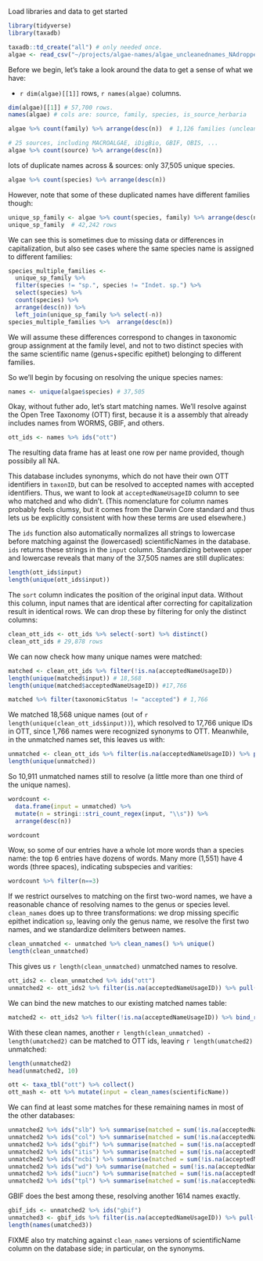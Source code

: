 
Load libraries and data to get started

```r
library(tidyverse)
library(taxadb)
```

```r
taxadb::td_create("all") # only needed once.
algae <- read_csv("~/projects/algae-names/algae_uncleanednames_NAdropped.csv")
```

Before we begin, let's take a look around the data to get a sense of what we have:


- `r dim(algae)[[1]]` rows, `r names(algae)` columns.

```r
dim(algae)[[1]] # 57,700 rows. 
names(algae) # cols are: source, family, species, is_source_herbaria
```

```r
algae %>% count(family) %>% arrange(desc(n))  # 1,126 families (uncleaned)
```

```r
# 25 sources, including MACROALGAE, iDigBio, GBIF, OBIS, ...
algae %>% count(source) %>% arrange(desc(n))
```

lots of duplicate names across & sources: only 37,505 unique species.

```r
algae %>% count(species) %>% arrange(desc(n))
```

However, note that some of these duplicated names have different families though:

```r
unique_sp_family <- algae %>% count(species, family) %>% arrange(desc(n))
unique_sp_family  # 42,242 rows
```

We can see this is sometimes due to missing data or differences in capitalization, but also see cases where the same species name is assigned to different families:  

```r
species_multiple_families <- 
  unique_sp_family %>% 
  filter(species != "sp.", species != "Indet. sp.") %>%
  select(species) %>% 
  count(species) %>% 
  arrange(desc(n)) %>%
  left_join(unique_sp_family %>% select(-n))
species_multiple_families %>%  arrange(desc(n))
```

We will assume these differences correspond to changes in taxonomic group assignment at the family level, and not to two distinct species with the same scientific name (genus+specific epithet) belonging to different families.  

So we'll begin by focusing on resolving the unique species names:

```r
names <- unique(algae$species) # 37,505
```

Okay, without futher ado, let's start matching names.  We'll resolve against the Open Tree Taxonomy (OTT) first, because it is a assembly that already includes names from WORMS, GBIF, and others.  

```r
ott_ids <- names %>% ids("ott")
```

The resulting data frame has at least one row per name provided, though possibily all NA.  

This database includes synonyms, which do not have their own OTT identifiers in `taxonID`, but can be resolved to accepted names with accepted identifiers.  Thus, we want to look at `acceptedNameUsageID` column to see who matched and who didn't.  (This nomenclature for column names probably feels clumsy, but it comes from the Darwin Core standard and thus lets us be explicitly consistent with how these terms are used elsewhere.)

The `ids` function also automatically normalizes all strings to lowercase before matching against the (lowercased) scientificNames in the database.  `ids` returns these strings in the `input` column.  Standardizing between upper and lowercase reveals that many of the 37,505 names are still duplicates:

```r
length(ott_ids$input)
length(unique(ott_ids$input))
```

The `sort` column indicates the position of the original input data. Without this column, input names that are identical after correcting for capitalization result in identical rows.  We can drop these by filtering for only the distinct columns:

```r
clean_ott_ids <- ott_ids %>% select(-sort) %>% distinct()
clean_ott_ids # 29,878 rows
```


We can now check how many unique names were matched:


```r
matched <- clean_ott_ids %>% filter(!is.na(acceptedNameUsageID))
length(unique(matched$input)) # 18,568
length(unique(matched$acceptedNameUsageID)) #17,766

matched %>% filter(taxonomicStatus != "accepted") # 1,766
```

We matched 18,568 unique names (out of `r length(unique(clean_ott_ids$input))`), which resolved to 17,766 unique IDs in OTT, since 1,766 names were recognized synonyms to OTT.  Meanwhile, in the unmatched names set, this leaves us with:

```r
unmatched <- clean_ott_ids %>% filter(is.na(acceptedNameUsageID)) %>% pull(input)
length(unique(unmatched))
```

So 10,911 unmatched names still to resolve (a little more than one third of the unique names).  

```r
wordcount <- 
  data.frame(input = unmatched) %>% 
  mutate(n = stringi::stri_count_regex(input, "\\s")) %>% 
  arrange(desc(n))

wordcount
```

Wow, so some of our entries have a whole lot more words than a species name: the top 6 entries have dozens of words.  Many more (1,551) have 4 words (three spaces), indicating subspecies and varities:

```r
wordcount %>% filter(n==3)
```

If we restrict ourselves to matching on the first two-word names, we have a reasonable chance of resolving names to the genus or species level.  `clean_names` does up to three transformations: we drop missing specific epithet indication `sp`, leaving only the genus name, we resolve the first two names, and we standardize delimiters between names.  


```r
clean_unmatched <- unmatched %>% clean_names() %>% unique()
length(clean_unmatched)
```
This gives us `r length(clean_unmatched)` unmatched names to resolve.  

```r
ott_ids2 <- clean_unmatched %>% ids("ott")
unmatched2 <- ott_ids2 %>% filter(is.na(acceptedNameUsageID)) %>% pull(input)
```

We can bind the new matches to our existing matched names table:

```r
matched2 <- ott_ids2 %>% filter(!is.na(acceptedNameUsageID)) %>% bind_rows(matched)
```

With these clean names, another `r length(clean_unmatched) - length(umatched2)` can be matched to OTT ids, leaving `r length(umatched2)` unmatched:  


```r
length(unmatched2)
head(unmatched2, 10)

ott <- taxa_tbl("ott") %>% collect()
ott_mash <- ott %>% mutate(input = clean_names(scientificName))
```

We can find at least some matches for these remaining names in most of the other databases:

```r
unmatched2 %>% ids("slb") %>% summarise(matched = sum(!is.na(acceptedNameUsageID)))
unmatched2 %>% ids("col") %>% summarise(matched = sum(!is.na(acceptedNameUsageID)))
unmatched2 %>% ids("gbif") %>% summarise(matched = sum(!is.na(acceptedNameUsageID)))
unmatched2 %>% ids("itis") %>% summarise(matched = sum(!is.na(acceptedNameUsageID)))
unmatched2 %>% ids("ncbi") %>% summarise(matched = sum(!is.na(acceptedNameUsageID)))
unmatched2 %>% ids("wd") %>% summarise(matched = sum(!is.na(acceptedNameUsageID)))
unmatched2 %>% ids("iucn") %>% summarise(matched = sum(!is.na(acceptedNameUsageID)))
unmatched2 %>% ids("tpl") %>% summarise(matched = sum(!is.na(acceptedNameUsageID)))

```
GBIF does the best among these, resolving another 1614 names exactly.  

```r
gbif_ids <- unmatched2 %>% ids("gbif")
unmatched3 <- gbif_ids %>% filter(is.na(acceptedNameUsageID)) %>% pull(input)
length(names(umatched3))
```


FIXME also try matching against `clean_names` versions of scientificName column on the database side; in particular, on the synonyms.  
